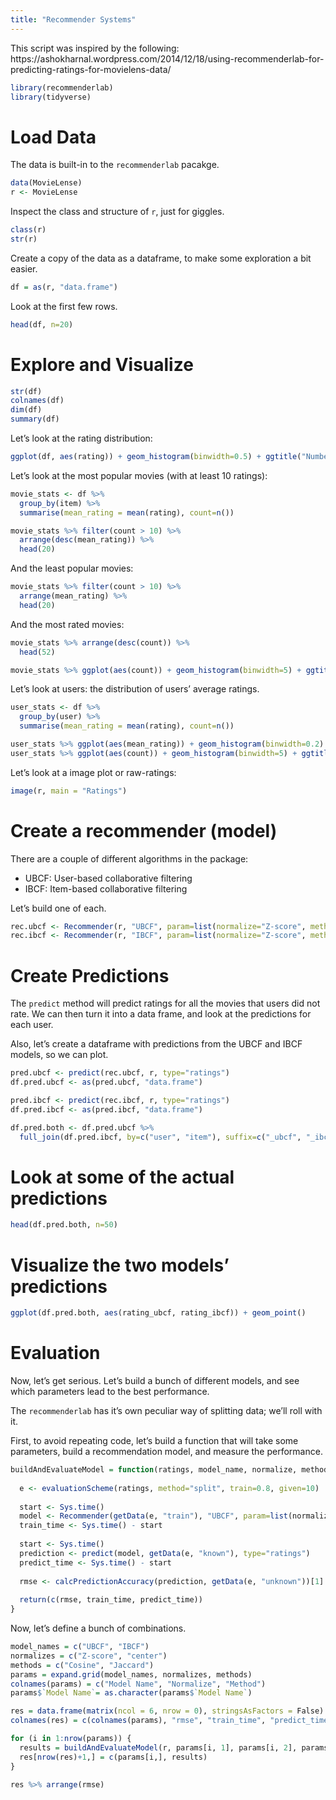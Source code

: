 ---
title: "Recommender Systems"
---


This script was inspired by the following: https://ashokharnal.wordpress.com/2014/12/18/using-recommenderlab-for-predicting-ratings-for-movielens-data/

```{r, message=FALSE, results=FALSE}
library(recommenderlab)
library(tidyverse)
```

# Load Data

The data is built-in to the `recommenderlab` pacakge.

```{r}
data(MovieLense)
r <- MovieLense
```


Inspect the class and structure of `r`, just for giggles.

```{r}
class(r)
str(r)
```


Create a copy of the data as a dataframe, to make some exploration a bit easier.

```{r}
df = as(r, "data.frame")
```

Look at the first few rows.

```{r}
head(df, n=20)
```
 
 
# Explore and Visualize


```{r}
str(df)
colnames(df)
dim(df)
summary(df)
```

Let's look at the rating distribution:

```{r}
ggplot(df, aes(rating)) + geom_histogram(binwidth=0.5) + ggtitle("Number of each movie rating")
```


Let's look at the most popular movies (with at least 10 ratings):

```{r}
movie_stats <- df %>%
  group_by(item) %>%
  summarise(mean_rating = mean(rating), count=n())
```

```{r}
movie_stats %>% filter(count > 10) %>%
  arrange(desc(mean_rating)) %>%
  head(20)
```

And the least popular movies:

```{r}
movie_stats %>% filter(count > 10) %>%
  arrange(mean_rating) %>%
  head(20)
```

And the most rated movies:

```{r}
movie_stats %>% arrange(desc(count)) %>%
  head(52)

movie_stats %>% ggplot(aes(count)) + geom_histogram(binwidth=5) + ggtitle("Number of ratings per movie")
```

Let's look at users: the distribution of users' average ratings.

```{r}
user_stats <- df %>%
  group_by(user) %>%
  summarise(mean_rating = mean(rating), count=n())

user_stats %>% ggplot(aes(mean_rating)) + geom_histogram(binwidth=0.2) + ggtitle("Average movie rating per user")
user_stats %>% ggplot(aes(count)) + geom_histogram(binwidth=5) + ggtitle("Number of movies rated per user")
```

Let's look at a image plot or raw-ratings:

```{r}
image(r, main = "Ratings")
```


# Create a recommender (model)

There are a couple of different algorithms in the package:

- UBCF: User-based collaborative filtering
- IBCF: Item-based collaborative filtering

Let's build one of each.

```{r}
rec.ubcf <- Recommender(r, "UBCF", param=list(normalize="Z-score", method="Cosine"))
rec.ibcf <- Recommender(r, "IBCF", param=list(normalize="Z-score", method="Cosine"))
```


# Create Predictions

The `predict` method will predict ratings for all the movies that users did not rate.
We can then turn it into a data frame, and look at the predictions for each user.

Also, let's create a dataframe with predictions from the UBCF and IBCF models, so we can plot.

```{r}
pred.ubcf <- predict(rec.ubcf, r, type="ratings")
df.pred.ubcf <- as(pred.ubcf, "data.frame")

pred.ibcf <- predict(rec.ibcf, r, type="ratings")
df.pred.ibcf <- as(pred.ibcf, "data.frame")

df.pred.both <- df.pred.ubcf %>%
  full_join(df.pred.ibcf, by=c("user", "item"), suffix=c("_ubcf", "_ibcf"))
```


# Look at some of the actual predictions

```{r}
head(df.pred.both, n=50)
```


# Visualize the two models' predictions

```{r}
ggplot(df.pred.both, aes(rating_ubcf, rating_ibcf)) + geom_point()
```




# Evaluation

Now, let's get serious. Let's build a bunch of different models, and see which parameters lead to the best performance.

The `recommenderlab` has it's own peculiar way of splitting data; we'll roll with it.

First, to avoid repeating code, let's build a function that will take some parameters, build a recommendation model, and measure the performance.

```{r}
buildAndEvaluateModel = function(ratings, model_name, normalize, method) {
  
  e <- evaluationScheme(ratings, method="split", train=0.8, given=10)
  
  start <- Sys.time()
  model <- Recommender(getData(e, "train"), "UBCF", param=list(normalize, method))
  train_time <- Sys.time() - start
  
  start <- Sys.time()
  prediction <- predict(model, getData(e, "known"), type="ratings")
  predict_time <- Sys.time() - start
  
  rmse <- calcPredictionAccuracy(prediction, getData(e, "unknown"))[1]
  
  return(c(rmse, train_time, predict_time))
}
```

Now, let's define a bunch of combinations.

```{r}
model_names = c("UBCF", "IBCF")
normalizes = c("Z-score", "center")
methods = c("Cosine", "Jaccard")
params = expand.grid(model_names, normalizes, methods)
colnames(params) = c("Model Name", "Normalize", "Method")
params$`Model Name`= as.character(params$`Model Name`)

res = data.frame(matrix(ncol = 6, nrow = 0), stringsAsFactors = False)
colnames(res) = c(colnames(params), "rmse", "train_time", "predict_time")

for (i in 1:nrow(params)) {
  results = buildAndEvaluateModel(r, params[i, 1], params[i, 2], params[i, 3])
  res[nrow(res)+1,] = c(params[i,], results)
}

res %>% arrange(rmse)
```
